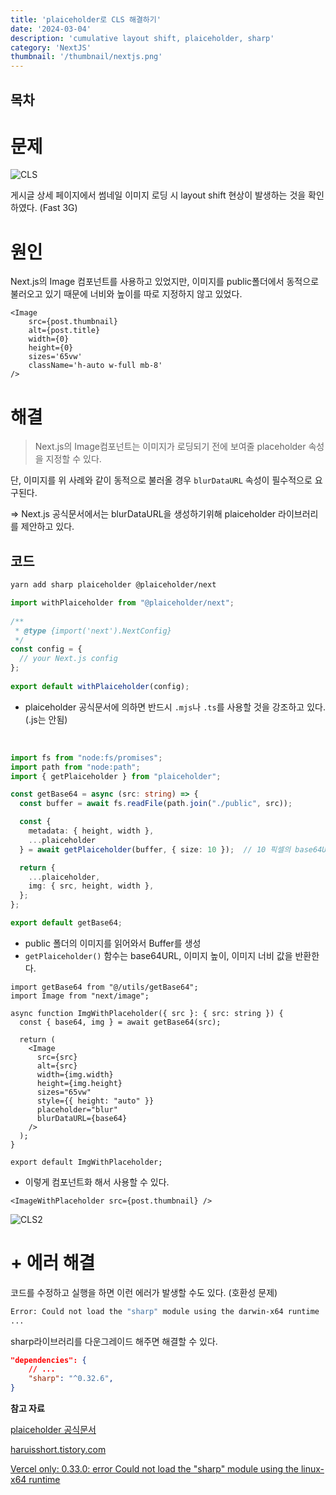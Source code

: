 ```yaml
---
title: 'plaiceholder로 CLS 해결하기'
date: '2024-03-04'
description: 'cumulative layout shift, plaiceholder, sharp'
category: 'NextJS'
thumbnail: '/thumbnail/nextjs.png'
---
```


## 목차

# 문제

![CLS](https://github.com/cheolung12/cheolung.dev/assets/109952479/10ee1e9e-241f-4da9-a6c5-f50cfc32a13a)

게시글 상세 페이지에서 썸네일 이미지 로딩 시 layout shift 현상이 발생하는 것을 확인하였다. (Fast 3G)


# 원인
Next.js의 Image 컴포넌트를 사용하고 있었지만, 이미지를 public폴더에서 동적으로 불러오고 있기 때문에 너비와 높이를 따로 지정하지 않고 있었다.
```tsx
<Image
    src={post.thumbnail}
    alt={post.title}
    width={0}
    height={0}
    sizes='65vw'
    className='h-auto w-full mb-8'
/>
```


# 해결
> Next.js의 Image컴포넌트는 이미지가 로딩되기 전에 보여줄 placeholder 속성을 지정할 수 있다.

단, 이미지를 위 사례와 같이 동적으로 불러올 경우 `blurDataURL` 속성이 필수적으로 요구된다.

=> Next.js 공식문서에서는 blurDataURL을 생성하기위해 plaiceholder 라이브러리를 제안하고 있다.

## 코드
```bash
yarn add sharp plaiceholder @plaiceholder/next
```
```js:next.config.mjs
import withPlaiceholder from "@plaiceholder/next";
 
/**
 * @type {import('next').NextConfig}
 */
const config = {
  // your Next.js config
};
 
export default withPlaiceholder(config);
```
- plaiceholder 공식문서에 의하면 반드시 `.mjs`나 `.ts`를 사용할 것을 강조하고 있다. (.js는 안됨)
<br />

```ts:/libs/getBase64.ts
import fs from "node:fs/promises";
import path from "node:path";
import { getPlaiceholder } from "plaiceholder";

const getBase64 = async (src: string) => {
  const buffer = await fs.readFile(path.join("./public", src));

  const {
    metadata: { height, width },
    ...plaiceholder
  } = await getPlaiceholder(buffer, { size: 10 });  // 10 픽셀의 base64URL을 만든다.

  return {
    ...plaiceholder,
    img: { src, height, width }, 
  };
};

export default getBase64;
```
- public 폴더의 이미지를 읽어와서 Buffer를 생성
- `getPlaiceholder()` 함수는 base64URL, 이미지 높이, 이미지 너비 값을 반환한다. 


```tsx:/components/ImgWithPlaceholder.tsx
import getBase64 from "@/utils/getBase64";
import Image from "next/image";

async function ImgWithPlaceholder({ src }: { src: string }) {
  const { base64, img } = await getBase64(src);

  return (
    <Image
      src={src}
      alt={src}
      width={img.width}
      height={img.height}
      sizes="65vw"
      style={{ height: "auto" }}
      placeholder="blur"
      blurDataURL={base64}
    />
  );
}

export default ImgWithPlaceholder;
```
- 이렇게 컴포넌트화 해서 사용할 수 있다.

```tsx
<ImageWithPlaceholder src={post.thumbnail} />
```

![CLS2](https://github.com/cheolung12/cheolung.dev/assets/109952479/47637dec-c736-4a06-bedc-717023f08020)



# + 에러 해결
코드를 수정하고 실행을 하면 이런 에러가 발생할 수도 있다. (호환성 문제) 
```bash
Error: Could not load the "sharp" module using the darwin-x64 runtime
...
```
sharp라이브러리를 다운그레이드 해주면 해결할 수 있다.
```json:package.json
"dependencies": {
    // ...
    "sharp": "^0.32.6",
}
```



**참고 자료**

[plaiceholder 공식문서](https://plaiceholder.co/docs/plugins/next)

[haruisshort.tistory.com](https://haruisshort.tistory.com/302)

[Vercel only: 0.33.0: error Could not load the "sharp" module using the linux-x64 runtime](https://github.com/lovell/sharp/issues/3870)
